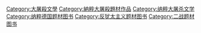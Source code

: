 [[Category:大屠殺文學|Category:大屠殺文學]]
[[Category:納粹大屠殺題材作品|Category:納粹大屠殺題材作品]]
[[Category:纳粹大屠杀文学|Category:纳粹大屠杀文学]]
[[Category:纳粹德国题材图书|Category:纳粹德国题材图书]]
[[Category:反犹太主义题材图书|Category:反犹太主义题材图书]]
[[Category:二战题材图书|Category:二战题材图书]]